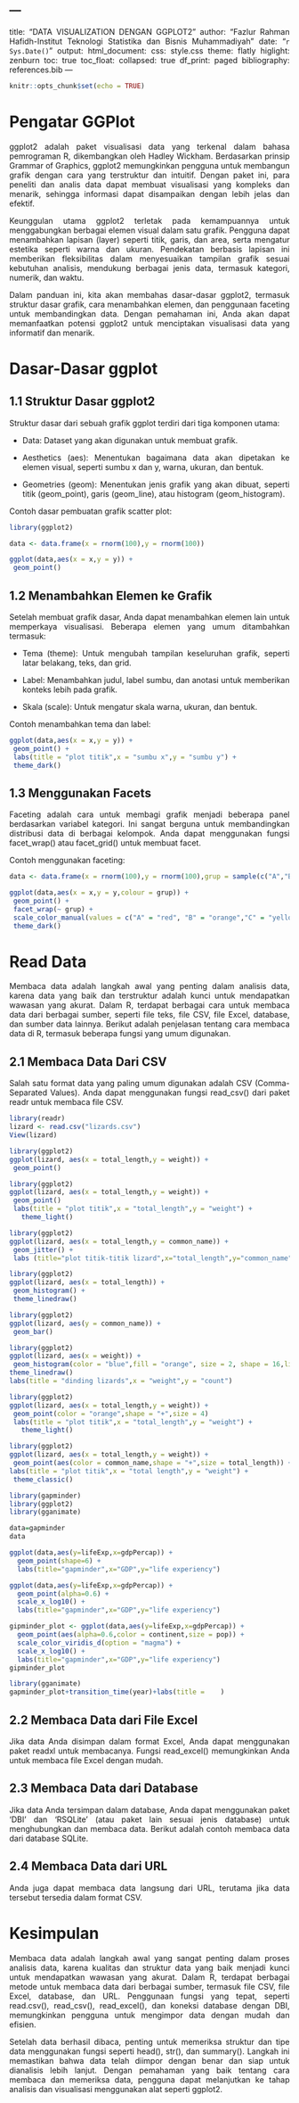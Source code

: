  ---
---
title: "DATA VISUALIZATION DENGAN GGPLOT2"
author: "Fazlur Rahman Hafidh-Institut Teknologi Statistika dan Bisnis Muhammadiyah"
date: "`r Sys.Date()`"
output: 
html_document:
css: style.css
theme: flatly
higlight: zenburn
toc: true
toc_float:
collapsed: true
df_print: paged
bibliography: references.bib
---

```{=html}
<style>
body{
text-align: justify}
</style>
```
```r
knitr::opts_chunk$set(echo = TRUE)
```

# Pengatar GGPlot

ggplot2 adalah paket visualisasi data yang terkenal dalam bahasa pemrograman R, dikembangkan oleh Hadley Wickham. Berdasarkan prinsip Grammar of Graphics, ggplot2 memungkinkan pengguna untuk membangun grafik dengan cara yang terstruktur dan intuitif. Dengan paket ini, para peneliti dan analis data dapat membuat visualisasi yang kompleks dan menarik, sehingga informasi dapat disampaikan dengan lebih jelas dan efektif.

Keunggulan utama ggplot2 terletak pada kemampuannya untuk menggabungkan berbagai elemen visual dalam satu grafik. Pengguna dapat menambahkan lapisan (layer) seperti titik, garis, dan area, serta mengatur estetika seperti warna dan ukuran. Pendekatan berbasis lapisan ini memberikan fleksibilitas dalam menyesuaikan tampilan grafik sesuai kebutuhan analisis, mendukung berbagai jenis data, termasuk kategori, numerik, dan waktu.

Dalam panduan ini, kita akan membahas dasar-dasar ggplot2, termasuk struktur dasar grafik, cara menambahkan elemen, dan penggunaan faceting untuk membandingkan data. Dengan pemahaman ini, Anda akan dapat memanfaatkan potensi ggplot2 untuk menciptakan visualisasi data yang informatif dan menarik.

# Dasar-Dasar ggplot

## 1.1 Struktur Dasar ggplot2

Struktur dasar dari sebuah grafik ggplot terdiri dari tiga komponen utama:

- Data: Dataset yang akan digunakan untuk membuat grafik.

- Aesthetics (aes): Menentukan bagaimana data akan dipetakan ke elemen visual, seperti sumbu x dan y, warna, ukuran, dan bentuk.

- Geometries (geom): Menentukan jenis grafik yang akan dibuat, seperti titik (geom_point), garis (geom_line), atau histogram (geom_histogram).

Contoh dasar pembuatan grafik scatter plot:

```r
library(ggplot2)

data <- data.frame(x = rnorm(100),y = rnorm(100))

ggplot(data,aes(x = x,y = y)) +
 geom_point()
```

## 1.2 Menambahkan Elemen ke Grafik
Setelah membuat grafik dasar, Anda dapat menambahkan elemen lain untuk memperkaya visualisasi. Beberapa elemen yang umum ditambahkan termasuk:

- Tema (theme): Untuk mengubah tampilan keseluruhan grafik, seperti latar belakang, teks, dan grid.

- Label: Menambahkan judul, label sumbu, dan anotasi untuk memberikan konteks lebih pada grafik.

- Skala (scale): Untuk mengatur skala warna, ukuran, dan bentuk.

Contoh menambahkan tema dan label:

```r
ggplot(data,aes(x = x,y = y)) +
 geom_point() +
 labs(title = "plot titik",x = "sumbu x",y = "sumbu y") +
 theme_dark()
```

## 1.3 Menggunakan Facets
Faceting adalah cara untuk membagi grafik menjadi beberapa panel berdasarkan variabel kategori. Ini sangat berguna untuk membandingkan distribusi data di berbagai kelompok. Anda dapat menggunakan fungsi facet_wrap() atau facet_grid() untuk membuat facet.

Contoh menggunakan faceting:

```r
data <- data.frame(x = rnorm(100),y = rnorm(100),grup = sample(c("A","B","C","D"),100,replace = TRUE))

ggplot(data,aes(x = x,y = y,colour = grup)) +
 geom_point() +
 facet_wrap(~ grup) +
 scale_color_manual(values = c("A" = "red", "B" = "orange","C" = "yellow", "D" = "green")) +
 theme_dark()
```

# Read Data
Membaca data adalah langkah awal yang penting dalam analisis data, karena data yang baik dan terstruktur adalah kunci untuk mendapatkan wawasan yang akurat. Dalam R, terdapat berbagai cara untuk membaca data dari berbagai sumber, seperti file teks, file CSV, file Excel, database, dan sumber data lainnya. Berikut adalah penjelasan tentang cara membaca data di R, termasuk beberapa fungsi yang umum digunakan.

## 2.1 Membaca Data Dari CSV 
Salah satu format data yang paling umum digunakan adalah CSV (Comma-Separated Values). Anda dapat menggunakan fungsi read_csv() dari paket readr untuk membaca file CSV.

```r
library(readr)
lizard <- read.csv("lizards.csv")
View(lizard)

```

```r
library(ggplot2)
ggplot(lizard, aes(x = total_length,y = weight)) +
 geom_point()
```


```r
library(ggplot2)
ggplot(lizard, aes(x = total_length,y = weight)) +
 geom_point()
 labs(title = "plot titik",x = "total_length",y = "weight") +
   theme_light()
```

```r
library(ggplot2)
ggplot(lizard, aes(x = total_length,y = common_name)) +
 geom_jitter() +
 labs (title="plot titik-titik lizard",x="total_length",y="common_name")
```

```r
library(ggplot2)
ggplot(lizard, aes(x = total_length)) +
 geom_histogram() +
 theme_linedraw()
```

```r
library(ggplot2)
ggplot(lizard, aes(y = common_name)) +
 geom_bar()
```

```r
library(ggplot2)
ggplot(lizard, aes(x = weight)) +
 geom_histogram(color = "blue",fill = "orange", size = 2, shape = 16,linetype = "dotted") +
theme_linedraw()
labs(title = "dinding lizards",x = "weight",y = "count")
```

```r
library(ggplot2)
ggplot(lizard, aes(x = total_length,y = weight)) +
 geom_point(color = "orange",shape = "+",size = 4)
 labs(title = "plot titik",x = "total_length",y = "weight") +
   theme_light()
```

```r
library(ggplot2)
ggplot(lizard, aes(x = total_length,y = weight)) +
 geom_point(aes(color = common_name,shape = "+",size = total_length)) +
labs(title = "plot titik",x = "total length",y = "weight") +
 theme_classic()
```

```r
library(gapminder)
library(ggplot2)
library(gganimate)

data=gapminder
data
```

```r
ggplot(data,aes(y=lifeExp,x=gdpPercap)) + 
  geom_point(shape=6) + 
  labs(title="gapminder",x="GDP",y="life experiency") 
```

```r
ggplot(data,aes(y=lifeExp,x=gdpPercap)) + 
  geom_point(alpha=0.6) + 
  scale_x_log10() + 
  labs(title="gapminder",x="GDP",y="life experiency")
```

```r
gipminder_plot <- ggplot(data,aes(y=lifeExp,x=gdpPercap)) + 
  geom_point(aes(alpha=0.6,color = continent,size = pop)) + 
  scale_color_viridis_d(option = "magma") +
  scale_x_log10() + 
  labs(title="gapminder",x="GDP",y="life experiency")
gipminder_plot
```

```r
library(gganimate)
gapminder_plot+transition_time(year)+labs(title =    )
```
## 2.2 Membaca Data dari File Excel
Jika data Anda disimpan dalam format Excel, Anda dapat menggunakan paket readxl untuk membacanya. Fungsi read_excel() memungkinkan Anda untuk membaca file Excel dengan mudah.

## 2.3 Membaca Data dari Database
Jika data Anda tersimpan dalam database, Anda dapat menggunakan paket 'DBI' dan 'RSQLite' (atau paket lain sesuai jenis database) untuk menghubungkan dan membaca data. Berikut adalah contoh membaca data dari database SQLite.

## 2.4 Membaca Data dari URL
Anda juga dapat membaca data langsung dari URL, terutama jika data tersebut tersedia dalam format CSV.

# Kesimpulan
Membaca data adalah langkah awal yang sangat penting dalam proses analisis data, karena kualitas dan struktur data yang baik menjadi kunci untuk mendapatkan wawasan yang akurat. Dalam R, terdapat berbagai metode untuk membaca data dari berbagai sumber, termasuk file CSV, file Excel, database, dan URL. Penggunaan fungsi yang tepat, seperti read.csv(), read_csv(), read_excel(), dan koneksi database dengan DBI, memungkinkan pengguna untuk mengimpor data dengan mudah dan efisien.

Setelah data berhasil dibaca, penting untuk memeriksa struktur dan tipe data menggunakan fungsi seperti head(), str(), dan summary(). Langkah ini memastikan bahwa data telah diimpor dengan benar dan siap untuk dianalisis lebih lanjut. Dengan pemahaman yang baik tentang cara membaca dan memeriksa data, pengguna dapat melanjutkan ke tahap analisis dan visualisasi menggunakan alat seperti ggplot2.
